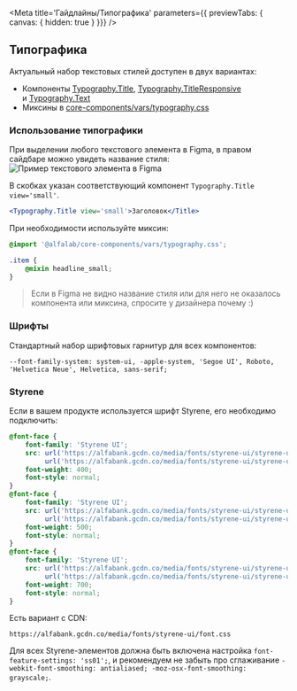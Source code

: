 
<Meta
  title='Гайдлайны/Типографика'
  parameters={{ previewTabs: { canvas: { hidden: true } }}}
/>

## Типографика

Актуальный набор текстовых стилей доступен в двух вариантах:

- Компоненты [Typography.Title](https://core-ds.github.io/core-components/master/?path=/docs/компоненты-typography--typography-title), [Typography.TitleResponsive](https://core-ds.github.io/core-components/master/?path=/docs/компоненты-typography--typography-title-responsive) и [Typography.Text](https://core-ds.github.io/core-components/master/?path=/docs/компоненты-typography--typography-text)
- Миксины в [core-components/vars/typography.css](https://github.com/core-ds/core-components/blob/master/packages/vars/src/typography.css)

### Использование типографики

При выделении любого текстового элемента в Figma, в правом сайдбаре можно увидеть название стиля:
<img src='./images/typography_figma-element.png' width={388} alt='Пример текстового элемента в Figma' />

В скобках указан соответствующий компонент `Typography.Title view='small'`.

```jsx
<Typography.Title view='small'>Заголовок</Title>
```

При необходимости используйте миксин:

```css
@import '@alfalab/core-components/vars/typography.css';

.item {
    @mixin headline_small;
}
```

> Если в Figma не видно название стиля или для него не оказалось компонента или миксина, спросите у дизайнера почему :)

### Шрифты

Стандартный набор шрифтовых гарнитур для всех компонентов:

`--font-family-system: system-ui, -apple-system, 'Segoe UI', Roboto, 'Helvetica Neue', Helvetica, sans-serif;`

### Styrene

Если в вашем продукте используется шрифт Styrene, его необходимо подключить:

```css
@font-face {
    font-family: 'Styrene UI';
    src: url('https://alfabank.gcdn.co/media/fonts/styrene-ui/styrene-ui_regular.woff2') format('woff2'),
         url('https://alfabank.gcdn.co/media/fonts/styrene-ui/styrene-ui_regular.woff') format('woff');
    font-weight: 400;
    font-style: normal;
}
@font-face {
    font-family: 'Styrene UI';
    src: url('https://alfabank.gcdn.co/media/fonts/styrene-ui/styrene-ui_medium.woff2') format('woff2'),
         url('https://alfabank.gcdn.co/media/fonts/styrene-ui/styrene-ui_medium.woff') format('woff');
    font-weight: 500;
    font-style: normal;
}
@font-face {
    font-family: 'Styrene UI';
    src: url('https://alfabank.gcdn.co/media/fonts/styrene-ui/styrene-ui_bold.woff2') format('woff2'),
         url('https://alfabank.gcdn.co/media/fonts/styrene-ui/styrene-ui_bold.woff') format('woff');
    font-weight: 700;
    font-style: normal;
}
```

Есть вариант с CDN:

`https://alfabank.gcdn.co/media/fonts/styrene-ui/font.css`

Для всех Styrene-элементов должна быть включена настройка `font-feature-settings: 'ss01';`, и рекомендуем не забыть про сглаживание
`-webkit-font-smoothing: antialiased; -moz-osx-font-smoothing: grayscale;`.
